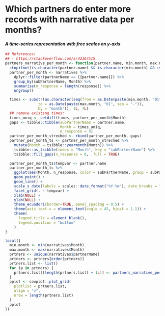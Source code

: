 
# Which partners do enter more records with narrative data per months? {-}

#### <i>A time-series representation with free scales on y-axis</i> {-}

```r
## References:
## - https://stackoverflow.com/a/42367515
partners_narrative_per_month <- function(partner.name, min.month, max.month) {
  stopifnot(is.character(partner.name) && is.character(min.month) && is.character(max.month))
  partner_per_month <- narratives %>% 
    dplyr::filter(partnerName == {{partner.name}}) %>% 
    group_by(subPartnerName, Month) %>% 
    summarise(n_response = length(response)) %>% 
    ungroup()

  times <- substr(as.character(seq(from = as.Date(paste(min.month, "01", sep = "-")), 
               to = as.Date(paste(max.month, "01", sep = "-")), 
               by = "month")), 1L, 7L)
  ## remove existing times:
  times_uniq <- setdiff(times, partner_per_month$Month)
  gaps <- tibble::tibble(subPartnerName = partner.name, 
                         Month = times_uniq, 
                         n_response = 0)
  partner_per_month_streched <- rbind(partner_per_month, gaps)
  partner_per_month_ts <- partner_per_month_streched %>%
    mutate(Month = tsibble::yearmonth(Month)) %>% 
    tsibble::as_tsibble(index = "Month", key = "subPartnerName") %>% 
    tsibble::fill_gaps(n_response = 0, .full = TRUE)
  
  partner_per_month_ts$tempvar <- partner.name
  partner_per_month_ts %>% 
    ggplot(aes(Month, n_response, color = subPartnerName, group = subPartnerName)) +
    geom_point() +
    geom_line() +
    scale_x_date(labels = scales::date_format("%Y-%m"), date_breaks = "1 month") +
    facet_grid(. ~ tempvar) +
    xlab(NULL) +
    ylab(NULL) +
    theme_ecuador1(border=TRUE, panel_spacing = 0.5) +
    theme(axis.text.x = element_text(angle = 45, hjust = 1.1)) +
    theme(
      legend.title = element_blank(),
      legend.position = "bottom"
    )
}

local({
  min.month <- min(narratives$Month)
  max.month <- max(narratives$Month)
  prtners <- unique(narratives$partnerName)
  prtners <- prtners[order(prtners)]
  prtners.list <- list()
  for (p in prtners) {
    prtners.list[[length(prtners.list) + 1L]] <- partners_narrative_per_month(p, min.month, max.month)
  }
  pplot <- cowplot::plot_grid(
    plotlist = prtners.list, 
    align = "v", 
    nrow = length(prtners.list)
  )
  pplot
})
```


